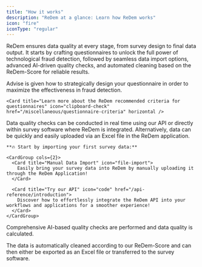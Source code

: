 ```yaml
---
title: "How it works"
description: "ReDem at a glance: Learn how ReDem works"
icon: "fire"
iconType: "regular"
---
```


ReDem ensures data quality at every stage, from survey design to final data output. It starts by crafting questionnaires to unlock the full power of technological fraud detection, followed by seamless data import options, advanced AI-driven quality checks, and automated cleaning based on the ReDem-Score for reliable results.

<Steps titleSize="h3">
  <Step title="Prepare questionnaire">
    Advise is given how to strategically design your questionnaire in order to maximize the effectiveness in fraud detection.

    <Card title="Learn more about the ReDem recommended criteria for questionnaires" icon="clipboard-check" href="/miscellaneous/questionnaire-criteria" horizontal />
  </Step>

  <Step title="Import data">
    Data quality checks can be conducted in real time using our API or directly within survey software where ReDem is integrated. Alternatively, data can be quickly and easily uploaded via an Excel file in the ReDem application.

    **🔥 Start by importing your first survey data:**

    <CardGroup cols={2}>
      <Card title="Manual Data Import" icon="file-import">
        Easily bring your survey data into ReDem by manually uploading it through the ReDem Application!
      </Card>

      <Card title="Try our API" icon="code" href="/api-reference/introduction">
        Discover how to effortlessly integrate the ReDem API into your workflows and applications for a smoother experience!
      </Card>
    </CardGroup>
  </Step>

  <Step title="Measure data quality">
    <p>Comprehensive AI-based quality checks are performed and data quality is calculated.</p>
  </Step>

  <Step title="Clean and export">
    <p>The data is automatically cleaned according to our ReDem-Score and can then either be exported as an Excel file or transferred to the survey software.</p>
  </Step>
</Steps>